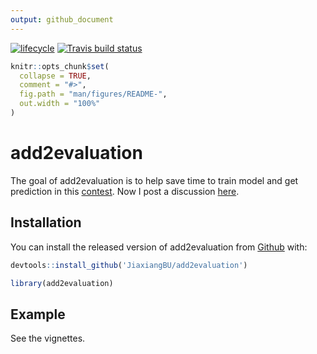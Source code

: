 ```yaml
---
output: github_document
---
```


  [![lifecycle](https://img.shields.io/badge/lifecycle-experimental-orange.svg)](https://www.tidyverse.org/lifecycle/#experimental)
  [![Travis build status](https://travis-ci.org/JiaxiangBU/add2evaluation.svg?branch=master)](https://travis-ci.org/JiaxiangBU/add2evaluation)


<!-- README.md is generated from README.Rmd. Please edit that file -->

```r
knitr::opts_chunk$set(
  collapse = TRUE,
  comment = "#>",
  fig.path = "man/figures/README-",
  out.width = "100%"
)
```
# add2evaluation

The goal of add2evaluation is to 
help save time to train model and get prediction in this [contest](www.dcjingsai.com/common/cmpt/国能日新光伏功率预测大赛_竞赛信息.html).
Now I post a discussion [here](http://www.dcjingsai.com/common/bbs/topicDetails.html?tid=2515).

## Installation

You can install the released version of add2evaluation from [Github](https://github.com/JiaxiangBU/add2evaluation) with:

```r
devtools::install_github('JiaxiangBU/add2evaluation')
```

```r
library(add2evaluation)
```


## Example

See the vignettes.
